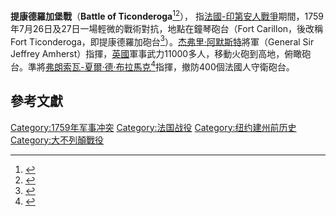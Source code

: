 {{Infobox military conflict
| image       = French and Indian War map.png
| image_size  = 300
| caption     = 
| conflict    = 提康德羅加堡戰役
| partof      =  [[七年戰爭|七年戰爭]]
| coordinates = {{coord|43|50|29|N|73|23|17|W|display=inline}}
| date        = 1759年7月26-27日
| place       = [[美國|美國]]{{le|提康德羅加|Ticonderoga (village), New York}}
| result      = 英國勝利
| combatant1  = {{flagcountry|Kingdom of France}}
*{{flag|New France}} 
| combatant2  = {{flagcountry|Kingdom of Great Britain}}
*{{flagicon image|Colonial-Red-Ensign.svg}} [[英屬北美|英屬北美]]
| commander1  = [[弗朗索瓦-夏爾·德·布拉馬克|弗朗索瓦-夏爾·德·布拉馬克]]
| commander2  = [[杰弗里‧阿默斯特|杰弗里‧阿默斯特]]
| strength1   = 400人<ref name="McLynn154">[[#McLynn|McLynn (2004)]], p. 154</ref>
{{clear}}<!--so quote box does not run into next section-->
| strength2   = 11,376人<ref name="Kingsford331Troops">[[#Kingsford4|Kingsford (1890)]], p. 331 contains a copy of Amherst's troop returns.</ref>
| casualties1 = 40人被俘<ref name="McLynn155">[[#McLynn|McLynn (2004)]], p. 155</ref> 
| casualties2 = 5人死亡<br>31人受傷<ref name="McLynn154"/>
| campaignbox = {{Campaignbox Seven Years' War}}
}}
'''提康德羅加堡戰'''（'''Battle of Ticonderoga'''<ref>{{cite book |author=Loescher B. G. |title= Genesis, Rogers Rangers: The First Green Berets, The Corps & The Revivals, April 6, 1758-December 24, 1783 (A heritage classic) |year= 2007 |publisher= Heritage Books |isbn= 0788415751| page= 3 }}</ref><ref>{{cite book |author= Reid S. |title= Quebec 1759: The Battle That Won Canada (Campaign) |url= https://archive.org/details/quebecbattlethat00reid |year= 2003 |publisher= Osprey Publishing |isbn= 1855326051 |page= [https://archive.org/details/quebecbattlethat00reid/page/n9 9] }}</ref>），	指[[法國-印第安人戰爭|法國-印第安人戰爭]]期間，1759年7月26日及27日一場輕微的戰術對抗，地點在鐘琴砲台（Fort Carillon，後改稱 Fort Ticonderoga，即提康德羅加砲台<ref>{{cite book |author= Nester W. R. |title= The Epic Battles for Ticonderoga, 1758 |year= 2008 |publisher= State University of New York Press |isbn= 079147321X |page= 239 }}</ref>）。[[杰弗里‧阿默斯特|杰弗里‧阿默斯特]]將軍（General Sir Jeffrey Amherst）指揮，[[英國|英國]]軍事武力11000多人，移動火砲到高地，俯瞰砲台。準將[[弗朗索瓦-夏爾·德·布拉馬克|弗朗索瓦-夏爾·德·布拉馬克]]<ref>{{cite book |author= Chartrand R. |title= Ticonderoga 1758: Montcalm's victory against all odds (Campaign) |url= https://archive.org/details/ticonderogamontc00char |year=  2000 |publisher= Osprey Publishing |isbn= 1841760935 |page= [https://archive.org/details/ticonderogamontc00char/page/n21 21] }}</ref>指揮，撤防400個法國人守衛砲台。

== 參考文獻 ==
{{reflist}}

[[Category:1759年军事冲突|Category:1759年军事冲突]]
[[Category:法国战役|Category:法国战役]]
[[Category:纽约建州前历史|Category:纽约建州前历史]]
[[Category:大不列顛戰役|Category:大不列顛戰役]]